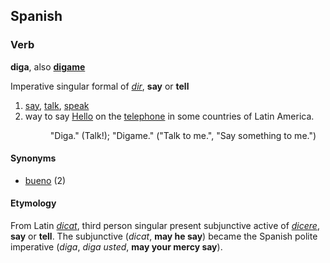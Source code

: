 ==Spanish==
===Verb===
'''diga''', also '''[[digame]]'''

Imperative singular formal of ''[[dir]]'', '''say''' or '''tell'''

# [[say]], [[talk]], [[speak]]
# way to say [[Hello]] on the [[telephone]] in some countries of Latin America.
#: "Diga." (Talk!); "Digame." ("Talk to me.", "Say something to me.")

====Synonyms====
*[[bueno]] (2)

====Etymology====
From Latin ''[[dicat]]'', third person singular present subjunctive active of ''[[dicere]]'', '''say''' or '''tell'''.  The subjunctive (''dicat'', '''may he say''') became the Spanish polite imperative (''diga'', ''diga usted'', '''may your mercy say''').